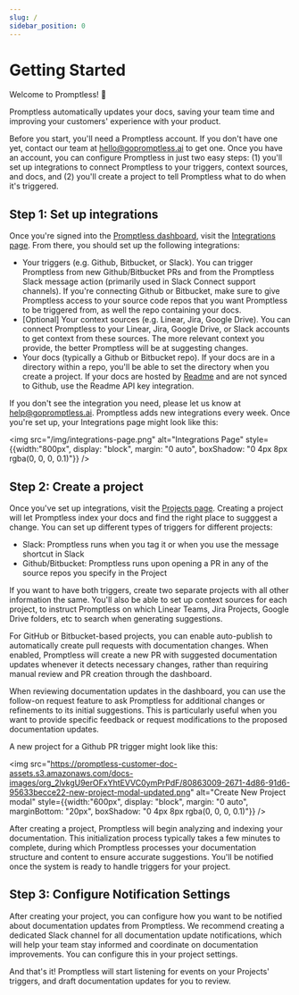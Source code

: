 ```yaml
---
slug: /
sidebar_position: 0
---
```


# Getting Started

Welcome to Promptless! 🎉

Promptless automatically updates your docs, saving your team time and improving your customers' experience with your product.

Before you start, you'll need a Promptless account. If you don't have one yet, contact our team at [hello@gopromptless.ai](mailto:hello@gopromptless.ai) to get one. Once you have an account, you can configure Promptless in just two easy steps: (1) you'll set up integrations to connect Promptless to your triggers, context sources, and docs, and (2) you'll create a project to tell Promptless what to do when it's triggered.

## Step 1: Set up integrations

Once you're signed into the [Promptless dashboard](https://app.gopromptless.ai/), visit the [Integrations page](https://app.gopromptless.ai/integrations). From there, you should set up the following integrations:

* Your triggers (e.g. Github, Bitbucket, or Slack). You can trigger Promptless from new Github/Bitbucket PRs and from the Promptless Slack message action (primarily used in Slack Connect support channels). If you're connecting Github or Bitbucket, make sure to give Promptless access to your source code repos that you want Promptless to be triggered from, as well the repo containing your docs.  
* [Optional] Your context sources (e.g. Linear, Jira, Google Drive). You can connect Promptless to your Linear, Jira, Google Drive, or Slack accounts to get context from these sources. The more relevant context you provide, the better Promptless will be at suggesting changes.
* Your docs (typically a Github or Bitbucket repo). If your docs are in a directory within a repo, you'll be able to set the directory when you create a project. If your docs are hosted by [Readme](https://readme.com/) and are not synced to Github, use the Readme API key integration. 

If you don't see the integration you need, please let us know at [help@gopromptless.ai](mailto:help@gopromptless.ai). Promptless adds new integrations every week. Once you're set up, your Integrations page might look like this:

<img src="/img/integrations-page.png" alt="Integrations Page" style={{width:"800px", display: "block", margin: "0 auto", boxShadow: "0 4px 8px rgba(0, 0, 0, 0.1)"}} />

## Step 2: Create a project

Once you've set up integrations, visit the [Projects page](https://app.gopromptless.ai/projects). Creating a project will let Promptless index your docs and find the right place to sugggest a change. You can set up different types of triggers for different projects:
- Slack: Promptless runs when you tag it or when you use the message shortcut in Slack
- Github/Bitbucket: Promptless runs upon opening a PR in any of the source repos you specify in the Project

If you want to have both triggers, create two separate projects with all other information the same. You'll also be able to set up context sources for each project, to instruct Promptless on which Linear Teams, Jira Projects, Google Drive folders, etc to search when generating suggestions. 

For GitHub or Bitbucket-based projects, you can enable auto-publish to automatically create pull requests with documentation changes. When enabled, Promptless will create a new PR with suggested documentation updates whenever it detects necessary changes, rather than requiring manual review and PR creation through the dashboard.

When reviewing documentation updates in the dashboard, you can use the follow-on request feature to ask Promptless for additional changes or refinements to its initial suggestions. This is particularly useful when you want to provide specific feedback or request modifications to the proposed documentation updates.

A new project for a Github PR trigger might look like this:

<img src="https://promptless-customer-doc-assets.s3.amazonaws.com/docs-images/org_2lvkgU9erOFxYhtEVVC0ymPrPdF/80863009-2671-4d86-91d6-95633becce22-new-project-modal-updated.png" alt="Create New Project modal" style={{width:"600px", display: "block", margin: "0 auto", marginBottom: "20px", boxShadow: "0 4px 8px rgba(0, 0, 0, 0.1)"}} />

After creating a project, Promptless will begin analyzing and indexing your documentation. This initialization process typically takes a few minutes to complete, during which Promptless processes your documentation structure and content to ensure accurate suggestions. You'll be notified once the system is ready to handle triggers for your project.

## Step 3: Configure Notification Settings

After creating your project, you can configure how you want to be notified about documentation updates from Promptless. We recommend creating a dedicated Slack channel for all documentation update notifications, which will help your team stay informed and coordinate on documentation improvements. You can configure this in your project settings.

And that's it! Promptless will start listening for events on your Projects' triggers, and draft documentation updates for you to review.